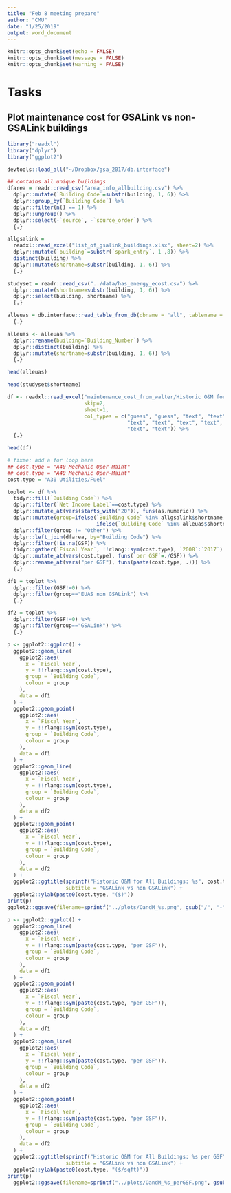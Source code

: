 ```yaml
---
title: "Feb 8 meeting prepare"
author: "CMU"
date: "1/25/2019"
output: word_document
---
```


```r
knitr::opts_chunk$set(echo = FALSE)
knitr::opts_chunk$set(message = FALSE)
knitr::opts_chunk$set(warning = FALSE)
```

# Tasks

## Plot maintenance cost for GSALink vs non-GSALink buildings

```r
library("readxl")
library("dplyr")
library("ggplot2")

devtools::load_all("~/Dropbox/gsa_2017/db.interface")

## contains all unique buildings
dfarea = readr::read_csv("area_info_allbuilding.csv") %>%
  dplyr::mutate(`Building Code`=substr(building, 1, 6)) %>%
  dplyr::group_by(`Building Code`) %>%
  dplyr::filter(n() == 1) %>%
  dplyr::ungroup() %>%
  dplyr::select(-`source`, -`source_order`) %>%
  {.}

allgsalink =
  readxl::read_excel("list_of_gsalink_buildings.xlsx", sheet=2) %>%
  dplyr::mutate(`building`=substr(`spark_entry`, 1 ,8)) %>%
  distinct(building) %>%
  dplyr::mutate(shortname=substr(building, 1, 6)) %>%
  {.}

studyset = readr::read_csv("../data/has_energy_ecost.csv") %>%
  dplyr::mutate(shortname=substr(building, 1, 6)) %>%
  dplyr::select(building, shortname) %>%
  {.}

alleuas = db.interface::read_table_from_db(dbname = "all", tablename = "EUAS_monthly", cols="Building_Number") %>%
  {.}

alleuas <- alleuas %>%
  dplyr::rename(building=`Building_Number`) %>%
  dplyr::distinct(building) %>%
  dplyr::mutate(shortname=substr(building, 1, 6)) %>%
  {.}

head(alleuas)

head(studyset$shortname)

df <- readxl::read_excel("maintenance_cost_from_walter/Historic O&M for Owned Buildings FY2008 - FY2017.xlsx",
                         skip=2,
                         sheet=1,
                         col_types = c("guess", "guess", "text", "text", "text",
                                       "text", "text", "text", "text", "text",
                                       "text", "text")) %>%
  {.}

head(df)

# fixme: add a for loop here
## cost.type = "A40 Mechanic Oper-Maint"
## cost.type = "A40 Mechanic Oper-Maint"
cost.type = "A30 Utilities/Fuel"

toplot <- df %>%
  tidyr::fill(`Building Code`) %>%
  dplyr::filter(`Net Income Label`==cost.type) %>%
  dplyr::mutate_at(vars(starts_with("20")), funs(as.numeric)) %>%
  dplyr::mutate(group=ifelse(`Building Code` %in% allgsalink$shortname, "GSALink",
                             ifelse(`Building Code` %in% alleuas$shortname, "EUAS non GSALink", "Other"))) %>%
  dplyr::filter(group != "Other") %>%
  dplyr::left_join(dfarea, by="Building Code") %>%
  dplyr::filter(!is.na(GSF)) %>%
  tidyr::gather(`Fiscal Year`, !!rlang::sym(cost.type), `2008`:`2017`) %>%
  dplyr::mutate_at(vars(cost.type), funs(`per GSF`=./GSF)) %>%
  dplyr::rename_at(vars("per GSF"), funs(paste(cost.type, .))) %>%
  {.}

df1 = toplot %>%
  dplyr::filter(GSF!=0) %>%
  dplyr::filter(group=="EUAS non GSALink") %>%
  {.}

df2 = toplot %>%
  dplyr::filter(GSF!=0) %>%
  dplyr::filter(group=="GSALink") %>%
  {.}

p <- ggplot2::ggplot() +
  ggplot2::geom_line(
    ggplot2::aes(
      x = `Fiscal Year`,
      y = !!rlang::sym(cost.type),
      group = `Building Code`,
      colour = group
    ),
    data = df1
  ) +
  ggplot2::geom_point(
    ggplot2::aes(
      x = `Fiscal Year`,
      y = !!rlang::sym(cost.type),
      group = `Building Code`,
      colour = group
    ),
    data = df1
  ) +
  ggplot2::geom_line(
    ggplot2::aes(
      x = `Fiscal Year`,
      y = !!rlang::sym(cost.type),
      group = `Building Code`,
      colour = group
    ),
    data = df2
  ) +
  ggplot2::geom_point(
    ggplot2::aes(
      x = `Fiscal Year`,
      y = !!rlang::sym(cost.type),
      group = `Building Code`,
      colour = group
    ),
    data = df2
  ) +
  ggplot2::ggtitle(sprintf("Historic O&M for All Buildings: %s", cost.type),
                   subtitle = "GSALink vs non GSALink") +
  ggplot2::ylab(paste0(cost.type, "($)"))
print(p)
ggplot2::ggsave(filename=sprintf("../plots/OandM_%s.png", gsub("/", "-", fixed = TRUE, cost.type)))

p <- ggplot2::ggplot() +
  ggplot2::geom_line(
    ggplot2::aes(
      x = `Fiscal Year`,
      y = !!rlang::sym(paste(cost.type, "per GSF")),
      group = `Building Code`,
      colour = group
    ),
    data = df1
  ) +
  ggplot2::geom_point(
    ggplot2::aes(
      x = `Fiscal Year`,
      y = !!rlang::sym(paste(cost.type, "per GSF")),
      group = `Building Code`,
      colour = group
    ),
    data = df1
  ) +
  ggplot2::geom_line(
    ggplot2::aes(
      x = `Fiscal Year`,
      y = !!rlang::sym(paste(cost.type, "per GSF")),
      group = `Building Code`,
      colour = group
    ),
    data = df2
  ) +
  ggplot2::geom_point(
    ggplot2::aes(
      x = `Fiscal Year`,
      y = !!rlang::sym(paste(cost.type, "per GSF")),
      group = `Building Code`,
      colour = group
    ),
    data = df2
  ) +
  ggplot2::ggtitle(sprintf("Historic O&M for All Buildings: %s per GSF", cost.type),
                   subtitle = "GSALink vs non GSALink") +
  ggplot2::ylab(paste0(cost.type, "($/sqft)"))
print(p)
  ggplot2::ggsave(filename=sprintf("../plots/OandM_%s_perGSF.png", gsub("/", "-", fixed = TRUE, cost.type)))
```